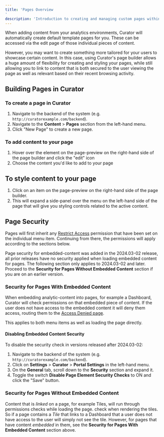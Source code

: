 ---
title: 'Pages Overview'
description: 'Introduction to creating and managing custom pages within Curator using the page builder for flexible content organization and presentation.'
---

When adding content from your analytics environments, Curator will automatically create default template pages for you.
These can be accessed via the edit page of those individual pieces of content.

However, you may want to create something more tailored for your users to showcase certain content.  In this case, using
Curator's page builder allows a huge amount of flexibility for creating and styling your pages, while still allowing you
to link to content that is both secured to the user viewing the page as well as relevant based on their recent browsing activity.

## Building Pages in Curator

### To create a page in Curator

1. Navigate to the backend of the system (e.g. `http://curatorexample.com/backend`).
2. Navigate to the **Content** > **Pages** section from the left-hand menu.
3. Click "New Page" to create a new page.

### To add content to your page

1. Hover over the element on the page-preview on the right-hand side of the page builder and click the "edit" icon
2. Choose the content you'd like to add to your page

## To style content to your page

1. Click on an item on the page-preview on the right-hand side of the page builder.
2. This will expand a side-panel over the menu on the left-hand side of the page that will give you styling controls
related to the active content.

## Page Security

Pages will first inherit any [Restrict Access](https://curator.interworks.com/page/kb/site-content-design/menus/restrict-access/1505)
permission that have been set on the individual menu item.  Continuing from there, the permissions will apply according
to the sections below.

Page security for embedded-content was added in the 2024.03-02 release, all prior releases have no security applied
when loading embedded content for pages.  The following section only applies to 2024.03-02 and later.  Proceed to the
**Security for Pages Without Embedded Content** section if you are on an earlier version.

### Security for Pages With Embedded Content

When embedding analytic-content into pages, for example a Dashboard, Curator will check permissions on that embedded
piece of content.  If the user does not have access to the embedded content it will deny them access, routing them to
the
[Access Denied page](https://curator.interworks.com/page/kb/site-content-design/user-notifications/error-pages/1262).

This applies to both menu items as well as loading the page directly.

#### Disabling Embedded Content Security

To disable the security check in versions released after 2024.03-02:

1. Navigate to the backend of the system (e.g. `http://curatorexample.com/backend`).
2. Click on **Settings** > **Curator** > **Portal Settings** in the left-hand menu.
3. On the **General** tab, scroll down to the **Security** section and expand it.
4. Toggle the switch **Disable Page Element Security Checks** to ON and click the "Save" button.

### Security for Pages Without Embedded Content

Content that is *linked* on a page, for example Tiles, will run through permissions checks while loading the page.
check when rendering the tiles.  So if a page contains a *Tile* that links to a Dashboard that a user does not have
access to the user will simply not see the tile.  However, for pages that have content *embedded* in them, see the
**Security for Pages With Embedded Content** section above.
